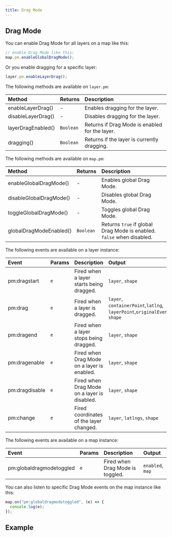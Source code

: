 ```yaml
---
title: Drag Mode
---
```


## Drag Mode

You can enable Drag Mode for all layers on a map like this:

```js
// enable Drag Mode like this:
map.pm.enableGlobalDragMode();
```

Or you enable dragging for a specific layer:

```js
layer.pm.enableLayerDrag();
```

The following methods are available on `layer.pm`:

| Method             | Returns   | Description                                    |
| :----------------- | :-------- | :--------------------------------------------- |
| enableLayerDrag()  | -         | Enables dragging for the layer.                |
| disableLayerDrag() | -         | Disables dragging for the layer.               |
| layerDragEnabled() | `Boolean` | Returns if Drag Mode is enabled for the layer. |
| dragging()         | `Boolean` | Returns if the layer is currently dragging.    |

The following methods are available on `map.pm`:

| Method                  | Returns   | Description                                                           |
| :---------------------- | :-------- | :-------------------------------------------------------------------- |
| enableGlobalDragMode()  | -         | Enables global Drag Mode.                                             |
| disableGlobalDragMode() | -         | Disables global Drag Mode.                                            |
| toggleGlobalDragMode()  | -         | Toggles global Drag Mode.                                             |
| globalDragModeEnabled() | `Boolean` | Returns `true` if global Drag Mode is enabled. `false` when disabled. |

The following events are available on a layer instance:

| Event          | Params | Description                                  | Output                                                                    |
| :------------- | :----- | :------------------------------------------- | :------------------------------------------------------------------------ |
| pm:dragstart   | `e`    | Fired when a layer starts being dragged.     | `layer`, `shape`                                                          |
| pm:drag        | `e`    | Fired when a layer is dragged.               | `layer`, `containerPoint`,`latlng`, `layerPoint`,`originalEvent`, `shape` |
| pm:dragend     | `e`    | Fired when a layer stops being dragged.      | `layer`, `shape`                                                          |
| pm:dragenable  | `e`    | Fired when Drag Mode on a layer is enabled.  | `layer`, `shape`                                                          |
| pm:dragdisable | `e`    | Fired when Drag Mode on a layer is disabled. | `layer`, `shape`                                                          |
| pm:change      | `e`    | Fired coordinates of the layer changed.      | `layer`, `latlngs`, `shape`                                               |

The following events are available on a map instance:

| Event                    | Params | Description                      | Output           |
| :----------------------- | :----- | :------------------------------- | :--------------- |
| pm:globaldragmodetoggled | `e`    | Fired when Drag Mode is toggled. | `enabled`, `map` |

You can also listen to specific Drag Mode events on the map instance like this:

```js
map.on("pm:globaldragmodetoggled", (e) => {
  console.log(e);
});
```


## Example


<Drag />